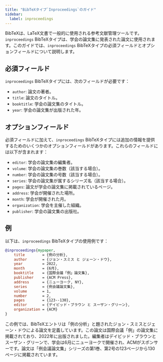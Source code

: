 ```yaml
---
title: "BibTeXタイプ`Inproceedings`のガイド"
sidebar:
  label: inproceedings
---
```



BibTeXは、LaTeX文書で一般的に使用される参考文献管理ツールです。`inproceedings` BibTeXタイプは、学会の論文集に発表された論文に使用されます。このガイドでは、`inproceedings` BibTeXタイプの必須フィールドとオプションフィールドについて説明します。

<CiteDrive/>

## 必須フィールド

`inproceedings` BibTeXタイプには、次のフィールドが必要です：

-   `author`: 論文の著者。
-   `title`: 論文のタイトル。
-   `booktitle`: 学会の論文集のタイトル。
-   `year`: 学会の論文集が出版された年。

## オプションフィールド

必須フィールドに加えて、`inproceedings` BibTeXタイプには追加の情報を提供するためのいくつかのオプションフィールドがあります。これらのフィールドには以下が含まれます：

-   `editor`: 学会の論文集の編集者。
-   `volume`: 学会の論文集の巻数（該当する場合）。
-   `number`: 学会の論文集の号数（該当する場合）。
-   `series`: 学会の論文集が属するシリーズ名（該当する場合）。
-   `pages`: 論文が学会の論文集に掲載されているページ。
-   `address`: 学会が開催された場所。
-   `month`: 学会が開催された月。
-   `organization`: 学会を主催した組織。
-   `publisher`: 学会の論文集の出版社。

## 例

以下は、`inproceedings` BibTeXタイプの使用例です：

```bibtex
@inproceedings{mypaper,
	title        = {例の分析},
	author       = {ジョン・スミス と ジェーン・ドウ},
	year         = 2022,
	month        = {6月},
	booktitle    = {国際会議「例」論文集},
	publisher    = {ACM Press},
	address      = {ニューヨーク, NY},
	series       = {例会議論文集},
	volume       = 1,
	number       = 2,
	pages        = {123--130},
	editor       = {デイビッド・ブラウン と スーザン・グリーン},
	organization = {ACM}
}
```

この例では、BibTeXエントリは「例の分析」と題されたジョン・スミスとジェーン・ドウによる論文を定義しています。この論文は国際会議「例」の論文集に掲載されており、2022年に出版されました。編集者はデイビッド・ブラウンとスーザン・グリーンで、学会は6月にニューヨークで開催され、ACMがスポンサーです。論文は「例会議論文集」シリーズの第1巻、第2号の123ページから130ページに掲載されています。
